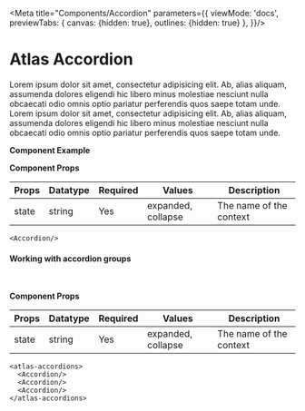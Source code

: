
<Meta
    title="Components/Accordion"
    parameters={{
        viewMode: 'docs',
        previewTabs: {
            canvas: {hidden: true},
            outlines: {hidden: true}
        },
    }}/>

# Atlas Accordion

Lorem ipsum dolor sit amet, consectetur adipisicing elit. Ab, alias aliquam, assumenda dolores eligendi hic libero minus molestiae nesciunt nulla obcaecati odio omnis optio pariatur perferendis quos saepe totam unde.
Lorem ipsum dolor sit amet, consectetur adipisicing elit. Ab, alias aliquam, assumenda dolores eligendi hic libero minus molestiae nesciunt nulla obcaecati odio omnis optio pariatur perferendis quos saepe totam unde.

**Component Example**

<Accordion/>

**Component Props**

<table className="sbdocs-table">
  <thead>
  <tr>
    <th>Props</th>
    <th>Datatype</th>
    <th>Required</th>
    <th>Values</th>
    <th>Description</th>
  </tr>
  </thead>
  <tbody>
  <tr>
    <td>state</td>
    <td>string</td>
    <td>Yes</td>
    <td>expanded, collapse</td>
    <td>The name of the context</td>
  </tr>
  </tbody>
</table>

```tsx
<Accordion/>
```

#### Working with accordion groups
<br/>
<atlas-accordions>
  <Accordion/>
  <Accordion/>
  <Accordion/>
</atlas-accordions>


**Component Props**

<table className="sbdocs-table">
  <thead>
  <tr>
    <th>Props</th>
    <th>Datatype</th>
    <th>Required</th>
    <th>Values</th>
    <th>Description</th>
  </tr>
  </thead>
  <tbody>
  <tr>
    <td>state</td>
    <td>string</td>
    <td>Yes</td>
    <td>expanded, collapse</td>
    <td>The name of the context</td>
  </tr>
  </tbody>
</table>

```tsx
<atlas-accordions>
  <Accordion/>
  <Accordion/>
  <Accordion/>
</atlas-accordions>
```
